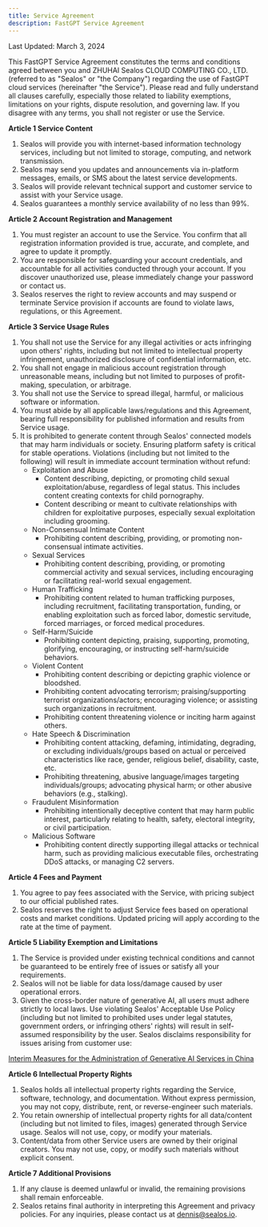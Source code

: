 ```yaml
---
title: Service Agreement
description: FastGPT Service Agreement
---
```


Last Updated: March 3, 2024

This FastGPT Service Agreement constitutes the terms and conditions agreed between you and ZHUHAI Sealos CLOUD COMPUTING CO., LTD. (referred to as "Sealos" or "the Company") regarding the use of FastGPT cloud services (hereinafter "the Service"). Please read and fully understand all clauses carefully, especially those related to liability exemptions, limitations on your rights, dispute resolution, and governing law. If you disagree with any terms, you shall not register or use the Service.

**Article 1 Service Content**

1. Sealos will provide you with internet-based information technology services, including but not limited to storage, computing, and network transmission.
2. Sealos may send you updates and announcements via in-platform messages, emails, or SMS about the latest service developments.
3. Sealos will provide relevant technical support and customer service to assist with your Service usage.
4. Sealos guarantees a monthly service availability of no less than 99%.

**Article 2 Account Registration and Management**

1. You must register an account to use the Service. You confirm that all registration information provided is true, accurate, and complete, and agree to update it promptly.
2. You are responsible for safeguarding your account credentials, and accountable for all activities conducted through your account. If you discover unauthorized use, please immediately change your password or contact us.
3. Sealos reserves the right to review accounts and may suspend or terminate Service provision if accounts are found to violate laws, regulations, or this Agreement.

**Article 3 Service Usage Rules**

1. You shall not use the Service for any illegal activities or acts infringing upon others' rights, including but not limited to intellectual property infringement, unauthorized disclosure of confidential information, etc.
2. You shall not engage in malicious account registration through unreasonable means, including but not limited to purposes of profit-making, speculation, or arbitrage.
3. You shall not use the Service to spread illegal, harmful, or malicious software or information.
4. You must abide by all applicable laws/regulations and this Agreement, bearing full responsibility for published information and results from Service usage.
5. It is prohibited to generate content through Sealos' connected models that may harm individuals or society. Ensuring platform safety is critical for stable operations. Violations (including but not limited to the following) will result in immediate account termination without refund:
   - Exploitation and Abuse
     - Content describing, depicting, or promoting child sexual exploitation/abuse, regardless of legal status. This includes content creating contexts for child pornography.
     - Content describing or meant to cultivate relationships with children for exploitative purposes, especially sexual exploitation including grooming.
   - Non-Consensual Intimate Content
     - Prohibiting content describing, providing, or promoting non-consensual intimate activities.
   - Sexual Services
     - Prohibiting content describing, providing, or promoting commercial activity and sexual services, including encouraging or facilitating real-world sexual engagement.
   - Human Trafficking
     - Prohibiting content related to human trafficking purposes, including recruitment, facilitating transportation, funding, or enabling exploitation such as forced labor, domestic servitude, forced marriages, or forced medical procedures.
   - Self-Harm/Suicide
     - Prohibiting content depicting, praising, supporting, promoting, glorifying, encouraging, or instructing self-harm/suicide behaviors.
   - Violent Content
     - Prohibiting content describing or depicting graphic violence or bloodshed.
     - Prohibiting content advocating terrorism; praising/supporting terrorist organizations/actors; encouraging violence; or assisting such organizations in recruitment.
     - Prohibiting content threatening violence or inciting harm against others.
   - Hate Speech & Discrimination
     - Prohibiting content attacking, defaming, intimidating, degrading, or excluding individuals/groups based on actual or perceived characteristics like race, gender, religious belief, disability, caste, etc.
     - Prohibiting threatening, abusive language/images targeting individuals/groups; advocating physical harm; or other abusive behaviors (e.g., stalking).
   - Fraudulent Misinformation
     - Prohibiting intentionally deceptive content that may harm public interest, particularly relating to health, safety, electoral integrity, or civil participation.
   - Malicious Software
     - Prohibiting content directly supporting illegal attacks or technical harm, such as providing malicious executable files, orchestrating DDoS attacks, or managing C2 servers.

**Article 4 Fees and Payment**

1. You agree to pay fees associated with the Service, with pricing subject to our official published rates.
2. Sealos reserves the right to adjust Service fees based on operational costs and market conditions. Updated pricing will apply according to the rate at the time of payment.

**Article 5 Liability Exemption and Limitations**

1. The Service is provided under existing technical conditions and cannot be guaranteed to be entirely free of issues or satisfy all your requirements.
2. Sealos will not be liable for data loss/damage caused by user operational errors.
3. Given the cross-border nature of generative AI, all users must adhere strictly to local laws. Use violating Sealos' Acceptable Use Policy (including but not limited to prohibited uses under legal statutes, government orders, or infringing others' rights) will result in self-assumed responsibility by the user. Sealos disclaims responsibility for issues arising from customer use:

[Interim Measures for the Administration of Generative AI Services in China](http://www.cac.gov.cn/2023-04/11/c_1682854275475410.htm)

**Article 6 Intellectual Property Rights**

1. Sealos holds all intellectual property rights regarding the Service, software, technology, and documentation. Without express permission, you may not copy, distribute, rent, or reverse-engineer such materials.
2. You retain ownership of intellectual property rights for all data/content (including but not limited to files, images) generated through Service usage. Sealos will not use, copy, or modify your materials.
3. Content/data from other Service users are owned by their original creators. You may not use, copy, or modify such materials without explicit consent.

**Article 7 Additional Provisions**

1. If any clause is deemed unlawful or invalid, the remaining provisions shall remain enforceable.
2. Sealos retains final authority in interpreting this Agreement and privacy policies. For any inquiries, please contact us at dennis@sealos.io.
